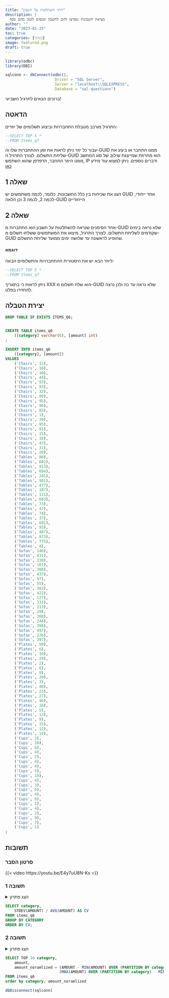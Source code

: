 ```yaml
---
title: "זיהוי השתלטות על חשבון"
description: |
  מציאת חשבונות שפרצו להם לחשבון ומנסים לגנוב מהם כסף
author: ""
date: "2023-01-25"
toc: true
categories: [בסיסי]
image: featured.png
draft: true
---
```


```r
library(odbc)
library(DBI)

sqlconn <- dbConnect(odbc(),
                      Driver = "SQL Server",
                      Server = "localhost\\SQLEXPRESS",
                      Database = "sql-questions")
```

ברוכים הבאים לתרגיל השביעי!

## הדאטה

התרגיל מורכב מטבלת התחברויות וביצוע תשלומים של יוזרים:

```sql
--SELECT TOP 5 * 
--FROM Items_q7
```

עבור כל יוזר ניתן לראות את זמן ההתחברות שלו וה-GUID ממנו התחבר או ביצע את שליחת התשלום. לצורך התרגיל ה-GUID הוא מחרוזת שמייצגת שילוב של סוג המחשב ממנו היוזר התחבר, הדפדפן שהוא השתמש, IP ודברים נוספים. ניתן למצוא עוד מידע [כאן](https://www.techtarget.com/searchwindowsserver/definition/GUID-global-unique-identifier)

## שאלה 1

הצג את שכיחות בין כלל החשבונות. כלומר, לכמה משתמשים יש GUID אחד ייחודי, לכמה 2, לכמה 3 וכן הלאה-GUID הייחודיים 

## שאלה 2

אחד הסימנים שנראה להשתלטות על חשבון הוא התחברות מ-GUID שלא נראה בימים שקודמים לשליחת התשלום. לצורך התרגיל, מיצאו את המשתמשים ששלחו תשלום מ-GUID שהופיע לראשונה עד שלושה ימים ממועד שליחת התשלום.

#### דוגמא

ליוזר הבא יש את היסטורית ההתחברויות והתשלומים הבאה:


```sql
--SELECT TOP 5 * 
--FROM Items_q7
```

  ניתן לראות כי בתאריך XXX הוא שלח תשלום מ-GUID שלא נראה עד כה ולכן נרצה להחזירו בפלט.

## יצירת הטבלה

```sql
DROP TABLE IF EXISTS ITEMS_Q6;


CREATE TABLE items_q6
    ([category] varchar(6), [amount] int)
;
    
INSERT INTO items_q6
    ([category], [amount])
VALUES
    ('Chairs', 12),
    ('Chairs', 10),
    ('Chairs', 10),
    ('Chairs', 44),
    ('Chairs', 93),
    ('Chairs', 93),
    ('Chairs', 32),
    ('Chairs', 99),
    ('Chairs', 95),
    ('Chairs', 98),
    ('Chairs', 85),
    ('Chairs', 1),
    ('Chairs', 39),
    ('Chairs', 95),
    ('Chairs', 91),
    ('Chairs', 15),
    ('Chairs', 38),
    ('Chairs', 47),
    ('Chairs', 31),
    ('Chairs', 20),
    ('Tables', 80),
    ('Tables', 602),
    ('Tables', 913),
    ('Tables', 694),
    ('Tables', 241),
    ('Tables', 981),
    ('Tables', 477),
    ('Tables', 187),
    ('Tables', 111),
    ('Tables', 603),
    ('Tables', 73),
    ('Tables', 47),
    ('Tables', 74),
    ('Tables', 37),
    ('Tables', 691),
    ('Tables', 93),
    ('Tables', 487),
    ('Tables', 873),
    ('Tables', 775),
    ('Tables', 4),
    ('Sofas', 146),
    ('Sofas', 431),
    ('Sofas', 330),
    ('Sofas', 161),
    ('Sofas', 308),
    ('Sofas', 437),
    ('Sofas', 97),
    ('Sofas', 55),
    ('Sofas', 383),
    ('Sofas', 422),
    ('Sofas', 127),
    ('Sofas', 331),
    ('Sofas', 213),
    ('Sofas', 29),
    ('Sofas', 260),
    ('Sofas', 244),
    ('Sofas', 398),
    ('Sofas', 497),
    ('Sofas', 276),
    ('Sofas', 397),
    ('Plates', 50),
    ('Plates', 6),
    ('Plates', 16),
    ('Plates', 29),
    ('Plates', 2),
    ('Plates', 6),
    ('Plates', 9),
    ('Plates', 20),
    ('Plates', 3),
    ('Plates', 48),
    ('Plates', 23),
    ('Plates', 27),
    ('Plates', 46),
    ('Plates', 18),
    ('Plates', 5),
    ('Plates', 12),
    ('Plates', 9),
    ('Plates', 15),
    ('Plates', 12),
    ('Plates', 14),
    ('Cups', 2),
    ('Cups', 10),
    ('Cups', 6),
    ('Cups', 4),
    ('Cups', 2),
    ('Cups', 4),
    ('Cups', 4),
    ('Cups', 5),
    ('Cups', 10),
    ('Cups', 4),
    ('Cups', 3),
    ('Cups', 6),
    ('Cups', 4),
    ('Cups', 6),
    ('Cups', 2),
    ('Cups', 4),
    ('Cups', 2),
    ('Cups', 9),
    ('Cups', 7),
    ('Cups', 1)
;


```

## תשובות

### סרטון הסבר


{{< video https://youtu.be/E4y7uU8N-Ks >}}


### תשובה 1

<details>

<summary>הצג פתרון</summary>

```sql
SELECT category,
	STDEV(AMOUNT) / AVG(AMOUNT) AS CV
FROM items_q6
GROUP BY CATEGORY
ORDER BY CV;
```

</details>

```sql
SELECT category,
	STDEV(AMOUNT) / AVG(AMOUNT) AS CV
FROM items_q6
GROUP BY CATEGORY
ORDER BY CV;
```

### תשובה 2

<details>

<summary>הצג פתרון</summary>

```sql
SELECT category,
	amount,
	amount_noramlized = (AMOUNT - MIN(AMOUNT) OVER (PARTITION BY category)) * 100.0 / 
						(MAX(AMOUNT) OVER (PARTITION BY category) - MIN(AMOUNT) OVER (PARTITION BY category))
FROM items_q6
order by category, amount_noramlized

```

</details>

```sql
SELECT TOP 10 category,
	amount,
	amount_noramlized = (AMOUNT - MIN(AMOUNT) OVER (PARTITION BY category)) * 100.0 / 
						(MAX(AMOUNT) OVER (PARTITION BY category) - MIN(AMOUNT) OVER (PARTITION BY category))
FROM items_q6
order by category, amount_noramlized
```

```r
dbDisconnect(sqlconn)
```
